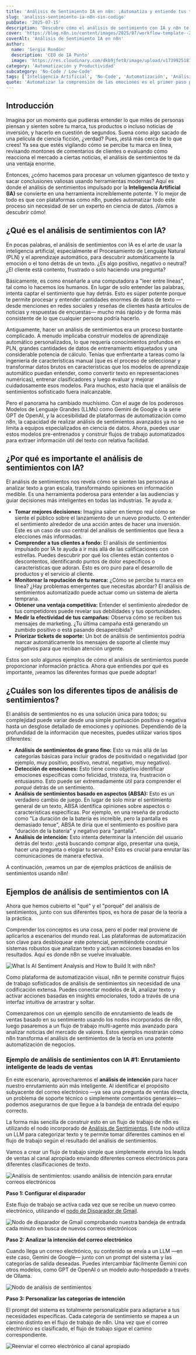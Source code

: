 ```yaml
---
title: 'Análisis de Sentimiento IA en n8n: ¡Automatiza y entiende tus textos sin código!'
slug: 'analisis-sentimiento-ia-n8n-sin-codigo'
pubDate: '2025-07-15'
description: 'Descubre cómo el análisis de sentimiento con IA y n8n te permite automatizar la comprensión de emociones en textos, desde comentarios de clientes hasta noticias financieras, sin necesidad de código.'
cover: 'https://blog.n8n.io/content/images/2025/07/workflow-template--2---1-.png'
coverAlt: 'Análisis de Sentimiento IA en n8n'
author:
  name: 'Sergio Rondón'
  description: 'CEO de IA Punto'
  image: 'https://res.cloudinary.com/dkb9jfet8/image/upload/v1739925181/sergio_gdcaeh.png'
category: 'Automatización y Productividad'
subcategory: 'No-Code / Low-Code'
tags: ['Inteligencia Artificial', 'No-Code', 'Automatización', 'Análisis de Sentimientos', 'Productividad', 'Servicio al Cliente']
quote: 'Automatizar la comprensión de las emociones es el primer paso para crear experiencias realmente humanas en el mundo digital.'
---
```


<h2 id="introduccion">Introducción</h2>

Imagina por un momento que pudieras entender lo que miles de personas piensan y sienten sobre tu marca, tus productos o incluso noticias de inversión, y hacerlo en cuestión de segundos. Suena como algo sacado de una película de ciencia ficción, ¿verdad? Pues, ¡está más cerca de lo que crees! Ya sea que estés vigilando cómo se percibe tu marca en línea, revisando montones de comentarios de clientes o evaluando cómo reacciona el mercado a ciertas noticias, el análisis de sentimientos te da una ventaja enorme.

Entonces, ¿cómo hacemos para procesar un volumen gigantesco de texto y sacar conclusiones valiosas usando herramientas modernas? Aquí es donde el análisis de sentimientos impulsado por la <strong>Inteligencia Artificial (IA)</strong> se convierte en una herramienta increíblemente potente. Y lo mejor de todo es que con plataformas como n8n, puedes automatizar todo este proceso sin necesidad de ser un experto en ciencia de datos. ¡Vamos a descubrir cómo!

<h2 id="que-es-analisis-sentimientos-ia">¿Qué es el análisis de sentimientos con IA?</h2>

En pocas palabras, el análisis de sentimientos con IA es el arte de usar la inteligencia artificial, especialmente el Procesamiento de Lenguaje Natural (PLN) y el aprendizaje automático, para descubrir automáticamente la emoción o el tono detrás de un texto. ¿Es algo positivo, negativo o neutral? ¿El cliente está contento, frustrado o solo haciendo una pregunta?

Básicamente, es como enseñarle a una computadora a "leer entre líneas", tal como lo hacemos los humanos. En lugar de solo entender las palabras, intenta captar el sentimiento que hay detrás. Esto es súper potente porque te permite procesar y entender cantidades enormes de datos de texto —desde menciones en redes sociales y reseñas de clientes hasta artículos de noticias y respuestas de encuestas— mucho más rápido y de forma más consistente de lo que cualquier persona podría hacerlo.

Antiguamente, hacer un análisis de sentimientos era un proceso bastante complicado. A menudo implicaba construir modelos de aprendizaje automático personalizados, lo que requería conocimientos profundos en PLN, grandes cantidades de datos de entrenamiento etiquetados y una considerable potencia de cálculo. Tenías que enfrentarte a tareas como la ingeniería de características manual (que es el proceso de seleccionar y transformar datos brutos en características que los modelos de aprendizaje automático puedan entender, como convertir texto en representaciones numéricas), entrenar clasificadores y luego evaluar y mejorar cuidadosamente esos modelos. Para muchos, esto hacía que el análisis de sentimientos sofisticado fuera inalcanzable.

Pero el panorama ha cambiado muchísimo. Con el auge de los poderosos Modelos de Lenguaje Grandes (LLMs) como Gemini de Google o la serie GPT de OpenAI, y la accesibilidad de plataformas de automatización como n8n, la capacidad de realizar análisis de sentimientos avanzados ya no se limita a equipos especializados en ciencia de datos. Ahora, puedes usar estos modelos pre-entrenados y construir flujos de trabajo automatizados para extraer información útil del texto con relativa facilidad.

<h2 id="importancia-analisis-sentimientos-ia">¿Por qué es importante el análisis de sentimientos con IA?</h2>

El análisis de sentimientos nos revela cómo se sienten las personas al analizar texto a gran escala, transformando opiniones en información medible. Es una herramienta poderosa para entender a las audiencias y guiar decisiones más inteligentes en todas las industrias. Te ayuda a:

<ul>
<li><strong>Tomar mejores decisiones:</strong> Imagina saber en tiempo real cómo se siente el público sobre el lanzamiento de un nuevo producto. O entender el sentimiento alrededor de una acción antes de hacer una inversión. Este es un caso de uso central del análisis de sentimientos que lleva a elecciones más informadas.</li>
<li><strong>Comprender a tus clientes a fondo:</strong> El análisis de sentimientos impulsado por IA te ayuda a ir más allá de las calificaciones con estrellas. Puedes descubrir por qué los clientes están contentos o descontentos, identificando puntos de dolor específicos o características que adoran. Esto es oro puro para el desarrollo de productos y el servicio al cliente.</li>
<li><strong>Monitorear la reputación de tu marca:</strong> ¿Cómo se percibe tu marca en línea? ¿Hay problemas emergentes que necesitas abordar? El análisis de sentimientos automatizado puede actuar como un sistema de alerta temprana.</li>
<li><strong>Obtener una ventaja competitiva:</strong> Entender el sentimiento alrededor de tus competidores puede revelar sus debilidades y tus oportunidades.</li>
<li><strong>Medir la efectividad de tus campañas:</strong> Observa cómo se reciben tus mensajes de marketing. ¿Tu última campaña está generando un zumbido positivo o está pasando desapercibida?</li>
<li><strong>Priorizar tickets de soporte:</strong> Un bot de análisis de sentimientos podría marcar automáticamente los mensajes de soporte al cliente muy negativos para que reciban atención urgente.</li>
</ul>

Estos son solo algunos ejemplos de cómo el análisis de sentimientos puede proporcionar información práctica. Ahora que entiendes por qué es importante, ¡veamos las diferentes formas que puede adoptar!

<h2 id="tipos-analisis-sentimientos">¿Cuáles son los diferentes tipos de análisis de sentimientos?</h2>

El análisis de sentimientos no es una solución única para todos; su complejidad puede variar desde una simple puntuación positiva o negativa hasta un desglose detallado de emociones y opiniones. Dependiendo de la profundidad de la información que necesites, puedes utilizar varios tipos diferentes:

<ul>
<li><strong>Análisis de sentimientos de grano fino:</strong> Esto va más allá de las categorías básicas para incluir grados de positividad o negatividad (por ejemplo, muy positivo, positivo, neutral, negativo, muy negativo).</li>
<li><strong>Detección de emociones:</strong> Esto tiene como objetivo identificar emociones específicas como felicidad, tristeza, ira, frustración o entusiasmo. Esto puede ser extremadamente útil para comprender el <em>porqué</em> detrás de un sentimiento.</li>
<li><strong>Análisis de sentimientos basado en aspectos (ABSA):</strong> Esto es un verdadero cambio de juego. En lugar de solo mirar el sentimiento general de un texto, ABSA identifica opiniones sobre aspectos o características específicas. Por ejemplo, en una reseña de producto como "La duración de la batería es increíble, pero la pantalla es demasiado tenue", ABSA te diría que el sentimiento es positivo para "duración de la batería" y negativo para "pantalla".</li>
<li><strong>Análisis de intención:</strong> Esto intenta determinar la intención del usuario detrás del texto: ¿está buscando comprar algo, presentar una queja, hacer una pregunta o elogiar tu servicio? Esto es crucial para enrutar las comunicaciones de manera efectiva.</li>
</ul>

A continuación, ¡veamos un par de ejemplos prácticos de análisis de sentimientos usando n8n!

<h2 id="ejemplos-analisis-sentimientos-n8n">Ejemplos de análisis de sentimientos con IA</h2>

Ahora que hemos cubierto el "qué" y el "porqué" del análisis de sentimientos, junto con sus diferentes tipos, es hora de pasar de la teoría a la práctica.

Comprender los conceptos es una cosa, pero el poder real proviene de aplicarlos a escenarios del mundo real. Las plataformas de automatización son clave para desbloquear este potencial, permitiéndote construir sistemas robustos que analizan texto y activan acciones basadas en los resultados. Aquí es donde n8n se vuelve invaluable.

<img src="https://blog.n8n.io/content/images/2025/07/workflow-template--2---1-.png" alt="What Is AI Sentiment Analysis and How to Build It with n8n?" />

Como plataforma de automatización visual, n8n te permite construir flujos de trabajo sofisticados de análisis de sentimientos sin necesidad de una codificación extensa. Puedes conectar modelos de IA, analizar texto y activar acciones basadas en insights emocionales, todo a través de una interfaz intuitiva de arrastrar y soltar.

Comenzaremos con un ejemplo sencillo de enrutamiento de leads de ventas basado en su sentimiento usando los nodos incorporados de n8n, luego pasaremos a un flujo de trabajo multi-agente más avanzado para analizar noticias del mercado de valores. Estos ejemplos mostrarán cómo n8n transforma el análisis de sentimientos de la teoría en una potente automatización de negocios.

<h3 id="ejemplo-1-enrutamiento-leads">Ejemplo de análisis de sentimientos con IA #1: Enrutamiento inteligente de leads de ventas</h3>

En este escenario, aprovecharemos el <strong>análisis de intención</strong> para hacer nuestro enrutamiento aún más inteligente. Al identificar el propósito subyacente del correo electrónico —ya sea una pregunta de ventas directa, un problema de soporte técnico o simplemente comentarios generales— podemos asegurarnos de que llegue a la bandeja de entrada del equipo correcto.

La forma más sencilla de construir esto en un flujo de trabajo de n8n es utilizando el nodo incorporado de <a href="https://docs.n8n.io/integrations/builtin/cluster-nodes/root-nodes/n8n-nodes-langchain.sentimentanalysis/?utm_source=n8n_app&utm_medium=node_settings_modal-credential_link&utm_campaign=%40n8n%2Fn8n-nodes-langchain.sentimentAnalysis" target="_blank">Análisis de Sentimientos</a>. Este nodo utiliza un LLM para categorizar texto y te permite tomar diferentes caminos en el flujo de trabajo según el resultado del análisis de sentimientos.

Vamos a crear un flujo de trabajo simple que simplemente enruta los leads de ventas al canal apropiado enviando diferentes correos electrónicos para diferentes clasificaciones de texto.

<img src="https://blog.n8n.io/content/images/2025/06/Screenshot-2025-06-19-175521.webp" alt="Análisis de sentimientos: usando análisis de intención para enrutar correos electrónicos" />

<strong>Paso 1: Configurar el disparador</strong>

Este flujo de trabajo se activa cada vez que se recibe un nuevo correo electrónico, utilizando el <a href="https://docs.n8n.io/integrations/builtin/trigger-nodes/n8n-nodes-base.gmailtrigger/" target="_blank">nodo de Disparador de Gmail</a>.

<img src="https://blog.n8n.io/content/images/2025/06/Screenshot-2025-06-26-094525.webp" alt="Nodo de disparador de Gmail comprobando nuestra bandeja de entrada cada minuto en busca de nuevos correos electrónicos" />

<strong>Paso 2: Analizar la intención del correo electrónico</strong>

Cuando llega un correo electrónico, su contenido se envía a un LLM —en este caso, Gemini de Google— junto con un prompt del sistema y las categorías de salida deseadas. Puedes intercambiar fácilmente Gemini con otros modelos, como GPT de OpenAI o un modelo auto-hospedado a través de Ollama.

<img src="https://blog.n8n.io/content/images/2025/06/Screenshot-2025-06-26-094758.webp" alt="Nodo de análisis de sentimientos" />

<strong>Paso 3: Personalizar las categorías de intención</strong>

El prompt del sistema es totalmente personalizable para adaptarse a tus necesidades específicas. Cada categoría de sentimiento se mapea a un camino distinto en el flujo de trabajo de n8n. Una vez que el correo electrónico es clasificado, el flujo de trabajo sigue el camino correspondiente.

<img src="https://blog.n8n.io/content/images/2025/06/Screenshot-2025-06-26-095012.webp" alt="Reenviar el correo electrónico al canal apropiado" />